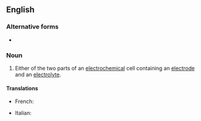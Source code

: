 {{also|half-cell}}

==English==

===Alternative forms===
* {{l|en|half-cell}}

===Noun===
{{wikipedia}}
{{en-noun}}

# {{lb|en|physics|chemistry}} Either of the two parts of an [[electrochemical]] cell containing an [[electrode]] and an [[electrolyte]].

====Translations====
{{trans-top|part of an electrochemical cell}}
* French: {{t|fr|demi-cellule|f}}
{{trans-mid}}
* Italian: {{t+|it|semicella|f}}
{{trans-bottom}}